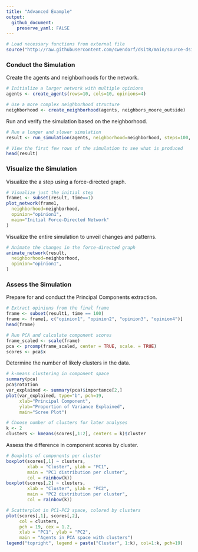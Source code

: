 ```yaml
---
title: "Advanced Example"
output:
  github_document:
    preserve_yaml: FALSE
---
```


```r
# Load necessary functions from external file
source("http://raw.githubusercontent.com/cwendorf/dsitR/main/source-dsitR.R")
```

### Conduct the Simulation

Create the agents and neighborhoods for the network.

```r
# Initialize a larger network with multiple opinions
agents <- create_agents(rows=10, cols=10, opinions=4)

# Use a more complex neighborhood structure
neighborhood <- create_neighborhood(agents, neighbors_moore_outside)
```

Run and verify the simulation based on the neighborhood.

```r
# Run a longer and slower simulation
result <- run_simulation(agents, neighborhood=neighborhood, steps=100, rate=.05)

# View the first few rows of the simulation to see what is produced
head(result)
```

### Visualize the Simulation

Visualize the a step using a force-directed graph.

```r
# Visualize just the initial step
frame1 <- subset(result, time==1)
plot_network(frame1,
  neighborhood=neighborhood,
  opinion="opinion1",
  main="Initial Force-Directed Network"
)
```

Visualize the entire simulation to unveil changes and patterns.

```r
# Animate the changes in the force-directed graph
animate_network(result,
  neighborhood=neighborhood,
  opinion="opinion1",
)
```

### Assess the Simulation

Prepare for and conduct the Principal Components extraction.

```r
# Extract opinions from the final frame
frame <- subset(result1, time == 100)
frame <- frame[, c("opinion1", "opinion2", "opinion3", "opinion4")]
head(frame)

# Run PCA and calculate component scores
frame_scaled <- scale(frame)
pca <- prcomp(frame_scaled, center = TRUE, scale. = TRUE)
scores <- pca$x
```

Determine the number of likely clusters in the data.

```r
# k-means clustering in component space
summary(pca)
pca$rotation
var_explained <- summary(pca)$importance[2,]
plot(var_explained, type="b", pch=19,
     xlab="Principal Component",
     ylab="Proportion of Variance Explained",
     main="Scree Plot")

# Choose number of clusters for later analyses
k <- 2
clusters <- kmeans(scores[,1:2], centers = k)$cluster
```

Assess the difference in component scores by cluster.

```r
# Boxplots of components per cluster
boxplot(scores[,1] ~ clusters,
        xlab = "Cluster", ylab = "PC1",
        main = "PC1 distribution per cluster",
        col = rainbow(k))
boxplot(scores[,2] ~ clusters,
        xlab = "Cluster", ylab = "PC2",
        main = "PC2 distribution per cluster",
        col = rainbow(k))

# Scatterplot in PC1-PC2 space, colored by clusters
plot(scores[,1], scores[,2],
     col = clusters,
     pch = 19, cex = 1.2,
     xlab = "PC1", ylab = "PC2",
     main = "Agents in PCA space with clusters")
legend("topright", legend = paste("Cluster", 1:k), col=1:k, pch=19)
```
